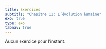 ```yaml
---
title: Exercices
subtitle: "Chapitre 11: L’évolution humaine"
exo: true
type: exo
tabnav: true
---
```

 Aucun exercice pour l'instant.
